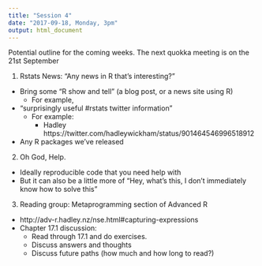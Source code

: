 ```yaml
---
title: "Session 4"
date: "2017-09-18, Monday, 3pm"
output: html_document
---
```


Potential outline for the coming weeks. The next quokka meeting is on the 21st September 

1. Rstats News: "Any news in R that's interesting?"

- Bring some "R show and tell" (a blog post, or a news site using R)
  - For example,    
- "surprisingly useful #rstats twitter information"
  - For example: 
    - Hadley https://twitter.com/hadleywickham/status/901464546996518912
- Any R packages we've released

2. Oh God, Help.

  - Ideally reproducible code that you need help with
  - But it can also be a little more of "Hey, what's this, I don't immediately know how to solve this"

3. Reading group: Metaprogramming section of Advanced R

- http://adv-r.hadley.nz/nse.html#capturing-expressions
- Chapter 17.1 discussion:
  - Read through 17.1 and do exercises.
  - Discuss answers and thoughts
  - Discuss future paths (how much and how long to read?)
